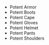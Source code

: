- <WowHeadItem id="15170">Potent Armor</WonderfulHeadItem>
- <WowHeadItem id="15171">Potent Boots</WonderfulHeadItem>
- <WowHeadItem id="15173">Potent Cape</WonderfulHeadItem>
- <WowHeadItem id="15174">Potent Gloves</WonderfulHeadItem>
- <WowHeadItem id="15175">Potent Helmet</WonderfulHeadItem>
- <WowHeadItem id="15176">Potent Pants</WonderfulHeadItem>
- <WowHeadItem id="15177">Potent Shoulders</WonderfulHeadItem>